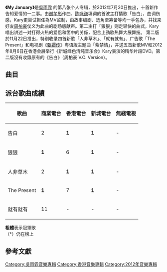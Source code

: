 {{Album infobox | <!-- See Wikipedia:WikiProject_Albums -->
|  Name        = My January
|  Type        = [[錄音室專輯|錄音室專輯]]
|  Artist      = [[吳雨霏|吳雨霏]]
|  Cover       = Kary - My January.jpg
|  Released    = 2012年7月20日<br>第二版：2012年11月22日
|  Recorded    = 2012年
|  Genre       = [[粵語流行音樂|粵語流行音樂]]
|  Length      = 
|  Label       = [[新艺宝唱片|新艺宝唱片]]<ref>[http://www.yesasia.com/global/my-january-%E9%A6%96%E6%89%B9%E9%99%90%E5%AE%9A%E7%89%88/1031174965-0-0-0-zh_CN/info.html YESASIA : My January (首批限定版) 镭射唱片 - 吴雨霏, 环球唱片 - 粤语音乐]</ref>
|  Number      = 
|  Producer    = 
|  Last album  = [[我本人|我本人]]<br />（2011年）
|  This album  = My January <br />（2012年）
|  Next album  = [[State_of_Mind|State of Mind]]<br />（2013年）
}}

'''《My January》'''是[[吳雨霏|吳雨霏]] 的第八张个人专辑，於2012年7月20日推出，十首新作告知爱情的一二事。由[[谢芊彤|谢芊彤]]作曲、[[陈咏谦|陈咏谦]]填词的首波主打情歌「告白」，曲词伤感，Kary更尝试担任為MV监制，由故事编剧、选角至筹备等均一手包办，并找来好友[[周柏豪|周柏豪]]仗义为此曲的剧场版献声。第二主打「狠狠」则走轻快的曲式，Kary唱出讲述一对打得火热的爱侣和箇中的关係，配合上劲歌热舞大展舞技。 第二版於11月22日推出，特別收录四首新歌「人非草木」、「就有就有」、广告歌「The Present」和电视剧《[[甄嬛传|甄嬛传]]》粤语版主题曲「紫禁情」，并送五首新歌MV和2012年8月6日在香港会展举行《新城绿色清纯音乐会》Kary表演的精华片段DVD。第二版沒有收錄原有的《告白》（周柏豪 V.O. Version）。

==曲目==
{{Tracklist/Common
| ml = yes
| a = yes
| p = yes

| t1 = 迟早 
| m1 = 吳雨霏
| l1 = Tim Lui 
| a1 = Kelvin Avon、Jun Kung
| p1 = Eric Kwok

| t2 = 狠狠
| m2 = John Laudon
| l2 = 夏至
| a2 = John Laudon
| p2 = 舒文

| t3 = 无名髮
| m3 = Vincent Chow@Sense
| l3 = 林若寧
| a3 = 李智-{胜}-
| p3 = 梁榮駿

| t4 = 告白
| m4 = [[谢芊彤|谢芊彤]]
| l4 = [[陈咏谦|陈咏谦]]
| a4 = 王双骏
| p4 = 王双骏

| t5 = 信徒
| m5 = Eric Kwok
| l5 = 陳詠謙
| a5 = Eric Kwok
| p5 = Eric Kwok

| t6 = 我愿意 
| m6 = 江海迦@Public Zoo、陳考威（SpingWo）
| l6 = 林若寧
| a6 = Johnny Yim
| p6 = 舒文

| t7 = 复活
| m7 = 藍又時
| l7 = 小克
| a7 = 李智-{胜}-
| p7 = 梁榮駿

| t8 = 生命树
| m8 = 楊淽
| l8 = 林若寧
| a8 = 李智-{胜}-
| p8 = 梁榮駿

| t9 = 狠狠
|n9 = 子弹烟花remix
| m9 = John Laudon
| l9 = 夏至
| a9 = 陳考威
| p9 = 舒文

| t10 = 告白
| n10 = [[周柏豪|周柏豪]] v.o. version
| m10 = [[谢芊彤|谢芊彤]]
| l10 = [[陈咏谦|陈咏谦]]
| a10 = 王双骏
| p10 = 王双骏
}}
{{Tracklist/Common
| headline = 第二版 {{nobold|（附加曲目）}}
| collapsed = yes
| t10 = 人非草木
| m10 = 楊淽
| l10 = 林夕
| a10 = Ted Lo
| p10 = Alvin Leong

| t11 = 就有就有
| m11 = Eric Kwok
| l11 = 陳詠謙
| a11 = Eric Kwok
| p11 = Eric Kwok

| t12 = The Present
| m12 = Eric Kwok
| l12 = 陳詠謙
| a12 = Eric Kwok
| p12 = Eric Kwok

| t13 = 紫禁情
| m13 = 林立基
| l13 = 林若寧
| a13 = Jim Ling
| p13 = 舒文
}}
{{Tracklist/Common
| headline = Bonus DVD {{nobold|（第二版）}}
| collapsed = yes

| title1 = Music Videos
*狠狠
*告白
*人非草木
*The Present
*紫禁情

| title2 = 新城绿色清纯音乐会精华
*Overture
*明知做戏
*告白
*生命树
*分手要狠
*Call Me Maybe
*狠狠
}}

==派台歌曲成績==
{| class="wikitable"
|-
!歌曲||商業電台||香港電台||新城電台||無綫電視
|-
| 告白 || 2 || '''1''' || '''1''' || - 
|-
| 狠狠 || '''1''' || 6 || '''1''' || - 
|-
| 人非草木 || 2 || '''1''' || '''1''' || - 
|-
| The Present || '''1''' || 7 || '''1''' || - 
|-
| 就有就有 || 11 || - || - || - 
|}

'''粗體'''表示冠軍歌
<br>
（*）仍在榜上

== 參考文獻 ==
{{reflist}}

{{吳雨霏}}

[[Category:吳雨霏音樂專輯|Category:吳雨霏音樂專輯]]
[[Category:香港音樂專輯|Category:香港音樂專輯]]
[[Category:2012年音樂專輯|Category:2012年音樂專輯]]